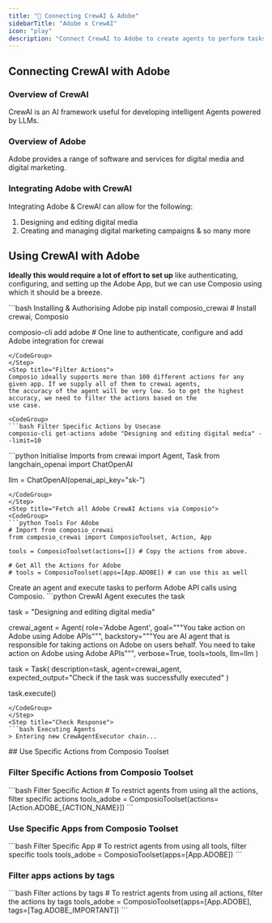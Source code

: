 ```yaml
---
title: "🚀 Connecting CrewAI & Adobe"
sidebarTitle: "Adobe x CrewAI"
icon: "play"
description: "Connect CrewAI to Adobe to create agents to perform tasks using natural language"
---
```


## Connecting CrewAI with Adobe

### Overview of CrewAI

CrewAI is an AI framework useful for developing intelligent Agents powered by LLMs.

### Overview of Adobe

Adobe provides a range of software and services for digital media and digital marketing.

### Integrating Adobe with CrewAI

Integrating Adobe & CrewAI can allow for the following:

1. Designing and editing digital media
2. Creating and managing digital marketing campaigns
& so many more

## Using CrewAI with Adobe

<Steps>
<Step title="Setting Up the Environment">

**Ideally this would require a lot of effort to set up** like authenticating, configuring, and setting up the Adobe App, but we can use Composio using which it should be a breeze.

<CodeGroup>
```bash Installing & Authorising Adobe
pip install composio_crewai # Install crewai, Composio 

composio-cli add adobe # One line to authenticate, configure and add Adobe integration for crewai
```
</CodeGroup>
</Step>
<Step title="Filter Actions">
Composio ideally supports more than 100 different actions for any given app. If we supply all of them to crewai agents, 
the accuracy of the agent will be very low. So to get the highest accuracy, we need to filter the actions based on the 
use case.

<CodeGroup>
```bash Filter Specific Actions by Usecase
composio-cli get-actions adobe "Designing and editing digital media" --limit=10
```
</CodeGroup>

</Step>
<Step title="Import Base Packages">

<CodeGroup>
```python Initialise Imports
from crewai import Agent, Task
from langchain_openai import ChatOpenAI

llm = ChatOpenAI(openai_api_key="sk-<OPENAI KEY>")
```
</CodeGroup>
</Step>
<Step title="Fetch all Adobe CrewAI Actions via Composio">
<CodeGroup>
```python Tools For Adobe
# Import from composio_crewai
from composio_crewai import ComposioToolset, Action, App

tools = ComposioToolset(actions=[]) # Copy the actions from above. 

# Get All the Actions for Adobe
# tools = ComposioToolset(apps=[App.ADOBE]) # can use this as well
```
</CodeGroup>
</Step>
<Step title="Execute the Agent">
Create an agent and execute tasks to perform Adobe API calls using Composio. 
<CodeGroup>
```python CrewAI Agent executes the task

task = "Designing and editing digital media"

crewai_agent = Agent(
    role='Adobe Agent',
    goal="""You take action on Adobe using Adobe APIs""",
    backstory="""You are AI agent that is responsible for taking actions on Adobe on users behalf. You need to take action on Adobe using Adobe APIs""",
    verbose=True,
    tools=tools,
    llm=llm
)

task = Task(
    description=task,
    agent=crewai_agent,
    expected_output="Check if the task was successfully executed"
)

task.execute()
```
</CodeGroup>
</Step>
<Step title="Check Response">
```bash Executing Agents
> Entering new CrewAgentExecutor chain...
```
</Step>
</Steps>
## Use Specific Actions from Composio Toolset

### Filter Specific Actions from Composio Toolset

<CodeGroup>
```bash Filter Specific Action
# To restrict agents from using all the actions, filter specific actions
tools_adobe = ComposioToolset(actions=[Action.ADOBE_{ACTION_NAME}])
```
</CodeGroup>

### Use Specific Apps from Composio Toolset
<CodeGroup>
```bash Filter Specific App
# To restrict agents from using all tools, filter specific tools
tools_adobe = ComposioToolset(apps=[App.ADOBE])
```
</CodeGroup>

### Filter apps actions by tags 
<CodeGroup>
```bash Filter actions by tags
# To restrict agents from using all actions, filter the actions by tags
tools_adobe = ComposioToolset(apps=[App.ADOBE], tags=[Tag.ADOBE_IMPORTANT])
```
</CodeGroup>